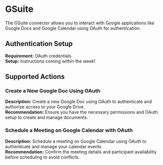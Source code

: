 # GSuite
The GSuite connector allows you to interact with Google applications like Google Docs and Google Calendar using OAuth for authentication.

## Authentication Setup
**Requirement:** OAuth credentials  
**Setup:** Instructions coming within the week!

## Supported Actions

### Create a New Google Doc Using OAuth
**Description:** Create a new Google Doc using OAuth to authenticate and authorize access to your Google Drive.  
**Recommendation:** Ensure you have the necessary permissions and OAuth setup to create and manage documents.

### Schedule a Meeting on Google Calendar with OAuth
**Description:** Schedule a meeting on Google Calendar using OAuth to authenticate and manage your calendar events.  
**Recommendation:** Confirm the meeting details and participant availability before scheduling to avoid conflicts.